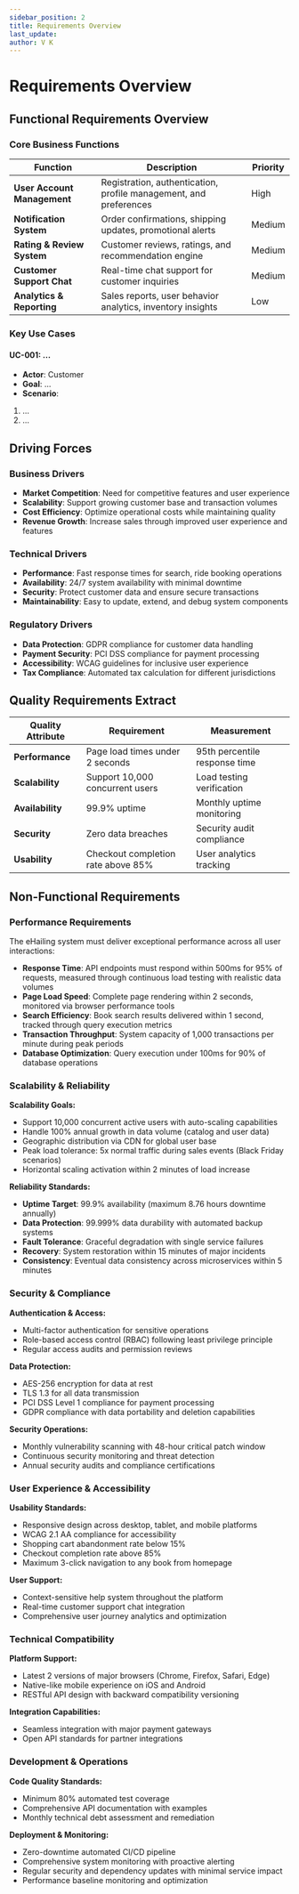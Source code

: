 ```yaml
---
sidebar_position: 2
title: Requirements Overview
last_update:
author: V K
---
```


# Requirements Overview

## Functional Requirements Overview

### Core Business Functions

| Function                     | Description                                                                          | Priority |
| ---------------------------- | ------------------------------------------------------------------------------------ | -------- |
| **User Account Management**  | Registration, authentication, profile management, and preferences                    | High     |
| **Notification System**      | Order confirmations, shipping updates, promotional alerts                            | Medium   |
| **Rating & Review System**   | Customer reviews, ratings, and recommendation engine                                 | Medium   |
| **Customer Support Chat**    | Real-time chat support for customer inquiries                                        | Medium   |
| **Analytics & Reporting**    | Sales reports, user behavior analytics, inventory insights                           | Low      |

### Key Use Cases

#### UC-001: ...

- **Actor**: Customer
- **Goal**: ...
- **Scenario**:
1. ...
2. ...


## Driving Forces

### Business Drivers

- **Market Competition**: Need for competitive features and user experience
- **Scalability**: Support growing customer base and transaction volumes
- **Cost Efficiency**: Optimize operational costs while maintaining quality
- **Revenue Growth**: Increase sales through improved user experience and features

### Technical Drivers

- **Performance**: Fast response times for search, ride booking operations
- **Availability**: 24/7 system availability with minimal downtime
- **Security**: Protect customer data and ensure secure transactions
- **Maintainability**: Easy to update, extend, and debug system components

### Regulatory Drivers

- **Data Protection**: GDPR compliance for customer data handling
- **Payment Security**: PCI DSS compliance for payment processing
- **Accessibility**: WCAG guidelines for inclusive user experience
- **Tax Compliance**: Automated tax calculation for different jurisdictions

## Quality Requirements Extract

| Quality Attribute | Requirement                        | Measurement                   |
| ----------------- | ---------------------------------- | ----------------------------- |
| **Performance**   | Page load times under 2 seconds    | 95th percentile response time |
| **Scalability**   | Support 10,000 concurrent users    | Load testing verification     |
| **Availability**  | 99.9% uptime                       | Monthly uptime monitoring     |
| **Security**      | Zero data breaches                 | Security audit compliance     |
| **Usability**     | Checkout completion rate above 85% | User analytics tracking       |

## Non-Functional Requirements

### Performance Requirements

The eHailing system must deliver exceptional performance across all user interactions:

- **Response Time**: API endpoints must respond within 500ms for 95% of requests, measured through continuous load testing with realistic data volumes
- **Page Load Speed**: Complete page rendering within 2 seconds, monitored via browser performance tools
- **Search Efficiency**: Book search results delivered within 1 second, tracked through query execution metrics
- **Transaction Throughput**: System capacity of 1,000 transactions per minute during peak periods
- **Database Optimization**: Query execution under 100ms for 90% of database operations

### Scalability & Reliability

**Scalability Goals:**

- Support 10,000 concurrent active users with auto-scaling capabilities
- Handle 100% annual growth in data volume (catalog and user data)
- Geographic distribution via CDN for global user base
- Peak load tolerance: 5x normal traffic during sales events (Black Friday scenarios)
- Horizontal scaling activation within 2 minutes of load increase

**Reliability Standards:**

- **Uptime Target**: 99.9% availability (maximum 8.76 hours downtime annually)
- **Data Protection**: 99.999% data durability with automated backup systems
- **Fault Tolerance**: Graceful degradation with single service failures
- **Recovery**: System restoration within 15 minutes of major incidents
- **Consistency**: Eventual data consistency across microservices within 5 minutes

### Security & Compliance

**Authentication & Access:**

- Multi-factor authentication for sensitive operations
- Role-based access control (RBAC) following least privilege principle
- Regular access audits and permission reviews

**Data Protection:**

- AES-256 encryption for data at rest
- TLS 1.3 for all data transmission
- PCI DSS Level 1 compliance for payment processing
- GDPR compliance with data portability and deletion capabilities

**Security Operations:**

- Monthly vulnerability scanning with 48-hour critical patch window
- Continuous security monitoring and threat detection
- Annual security audits and compliance certifications

### User Experience & Accessibility

**Usability Standards:**

- Responsive design across desktop, tablet, and mobile platforms
- WCAG 2.1 AA compliance for accessibility
- Shopping cart abandonment rate below 15%
- Checkout completion rate above 85%
- Maximum 3-click navigation to any book from homepage

**User Support:**

- Context-sensitive help system throughout the platform
- Real-time customer support chat integration
- Comprehensive user journey analytics and optimization

### Technical Compatibility

**Platform Support:**

- Latest 2 versions of major browsers (Chrome, Firefox, Safari, Edge)
- Native-like mobile experience on iOS and Android
- RESTful API design with backward compatibility versioning

**Integration Capabilities:**

- Seamless integration with major payment gateways
- Open API standards for partner integrations

### Development & Operations

**Code Quality Standards:**

- Minimum 80% automated test coverage
- Comprehensive API documentation with examples
- Monthly technical debt assessment and remediation

**Deployment & Monitoring:**

- Zero-downtime automated CI/CD pipeline
- Comprehensive system monitoring with proactive alerting
- Regular security and dependency updates with minimal service impact
- Performance baseline monitoring and optimization

